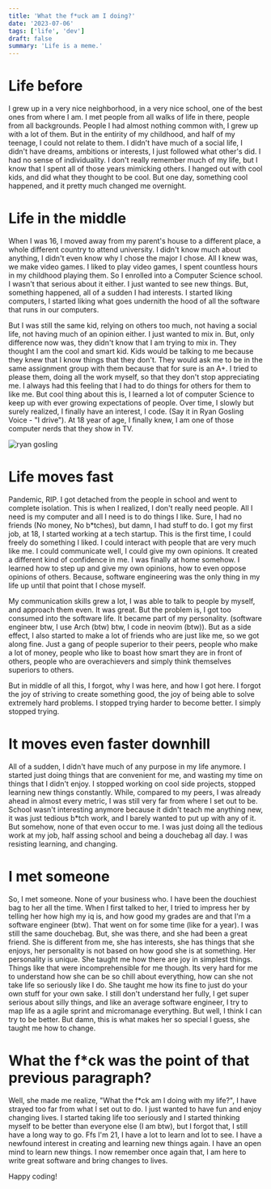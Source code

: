 ```yaml
---
title: 'What the f*uck am I doing?'
date: '2023-07-06'
tags: ['life', 'dev']
draft: false
summary: 'Life is a meme.'
---
```


# Life before

I grew up in a very nice neighborhood, in a very nice school, one of the best ones from where I am. I met people from all walks of life in there, people from all backgrounds.
People I had almost nothing common with, I grew up with a lot of them. But in the entirity of my childhood, and half of my teenage, I could not relate to them. I didn't have much
of a social life, I didn't have dreams, ambitions or interests, I just followed what other's did. I had no sense of individuality. I don't really remember much of my life, but I know
that I spent all of those years mimicking others. I hanged out with cool kids, and did what they thought to be cool. But one day, something cool happened, and it pretty much changed me overnight.

# Life in the middle

When I was 16, I moved away from my parent's house to a different place, a whole different country to attend university. I didn't know much about anything, I didn't even know why I chose the major I chose.
All I knew was, we make video games. I liked to play video games, I spent countless hours in my childhood playing them. So I enrolled into a Computer Science school. I wasn't that serious about it either. I
just wanted to see new things. But, something happened, all of a sudden I had interests. I started liking computers, I started liking what goes undernith the hood of all the software that runs in our computers.

But I was still the same kid, relying on others too much, not having a social life, not having much of an opinion either. I just wanted to mix in. But, only difference now was, they didn't know that I am trying to mix in.
They thought I am the cool and smart kid. Kids would be talking to me because they knew that I know things that they don't. They would ask me to be in the same assignment group with them because that for sure is an A+. I tried
to please them, doing all the work myself, so that they don't stop appreciating me. I always had this feeling that I had to do things for others for them to like me. But cool thing about this is, I learned a lot of computer Science
to keep up with ever growing expectations of people. Over time, I slowly but surely realized, I finally have an interest, I code. (Say it in Ryan Gosling Voice - "I drive"). At 18 year of age, I finally knew, I am one of those computer
nerds that they show in TV.

![ryan gosling](https://i0.wp.com/bamfstyle.com/wp-content/uploads/2016/12/drive-main.jpg?ssl=1)

# Life moves fast

Pandemic, RIP. I got detached from the people in school and went to complete isolation. This is when I realized, I don't really need people. All I need is my computer and all I need is to do things I like.
Sure, I had no friends (No money, No b\*tches), but damn, I had stuff to do. I got my first job, at 18, I started working at a tech startup. This is the first time, I could freely do something I liked. I could interact with people that
are very much like me. I could communicate well, I could give my own opinions. It created a different kind of confidence in me. I was finally at home somehow. I learned how to step up and give my own opinions, how to even oppose opinions of
others. Because, software engineering was the only thing in my life up until that point that I chose myself.

My communication skills grew a lot, I was able to talk to people by myself, and approach them even. It was great. But the problem is, I got too consumed into the software life. It became part of my personality.
(software engineer btw, I use Arch (btw) btw, I code in neovim (btw)). But as a side effect, I also started to make a lot of friends who are just like me, so we got along fine. Just a gang of people superior to their peers, people
who make a lot of money, people who like to boast how smart they are in front of others, people who are overachievers and simply think themselves superiors to others.

But in middle of all this, I forgot, why I was here, and how I got here. I forgot the joy of striving to create something good, the joy of being able to solve extremely hard problems. I stopped trying harder to become better. I simply stopped trying.

# It moves even faster downhill

All of a sudden, I didn't have much of any purpose in my life anymore. I started just doing things that are convenient for me, and wasting my time on things that I didn't enjoy. I stopped
working on cool side projects, stopped learning new things constantly. While, compared to my peers, I was already ahead in almost every metric, I was still very far from where I set out to be.
School wasn't interesting anymore because it didn't teach me anything new, it was just tedious b\*tch work, and I barely wanted to put up with any of it. But somehow, none of that even occur to me.
I was just doing all the tedious work at my job, half assing school and being a douchebag all day. I was resisting learning, and changing.

# I met someone

So, I met someone. None of your business who. I have been the douchiest bag to her all the time. When I first talked to her, I tried to impress her by telling her how high my iq is, and how good my grades are and that I'm a software engineer (btw).
That went on for some time (like for a year). I was still the same douchebag. But, she was there, and she had been a great friend. She is different from me, she has interests, she has things that she enjoys, her personality is not based on how good she is at something.
Her personality is unique. She taught me how there are joy in simplest things. Things like that were incomprehensible for me though. Its very hard for me to understand how she can be so chill about everything, how can she not take life so seriously like I do. She taught me how its fine to just do your own stuff for your own sake.
I still don't understand her fully, I get super serious about silly things, and like an average software engineer, I try to map life as a agile sprint and micromanage everything. But well, I think I can try to be better. But damn, this is what makes her so special I guess, she taught me how to change.

# What the f\*ck was the point of that previous paragraph?

Well, she made me realize, "What the f\*ck am I doing with my life?", I have strayed too far from what I set out to do. I just wanted to have fun and enjoy changing lives. I started taking life too seriously and I started thinking myself to be better than everyone else (I am btw), but
I forgot that, I still have a long way to go. Ffs I'm 21, I have a lot to learn and lot to see. I have a newfound interest in creating and learning new things again. I have an open mind to learn new things.
I now remember once again that, I am here to write great software and bring changes to lives.

Happy coding!
